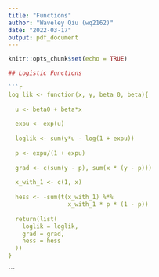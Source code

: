 ```yaml
---
title: "Functions"
author: "Waveley Qiu (wq2162)"
date: "2022-03-17"
output: pdf_document
---
```


```r
knitr::opts_chunk$set(echo = TRUE)
```


```r

## Logistic Functions

```r
log_lik <- function(x, y, beta_0, beta){
  
  u <- beta0 + beta*x
  
  expu <- exp(u)
  
  loglik <- sum(y*u - log(1 + expu))
  
  p <- expu/(1 + expu)
  
  grad <- c(sum(y - p), sum(x * (y - p)))
  
  x_with_1 <- c(1, x)
  
  hess <- -sum(t(x_with_1) %*% 
                 x_with_1 * p * (1 - p))
  
  return(list(
    loglik = loglik,
    grad = grad,
    hess = hess
  ))
}
```





```

